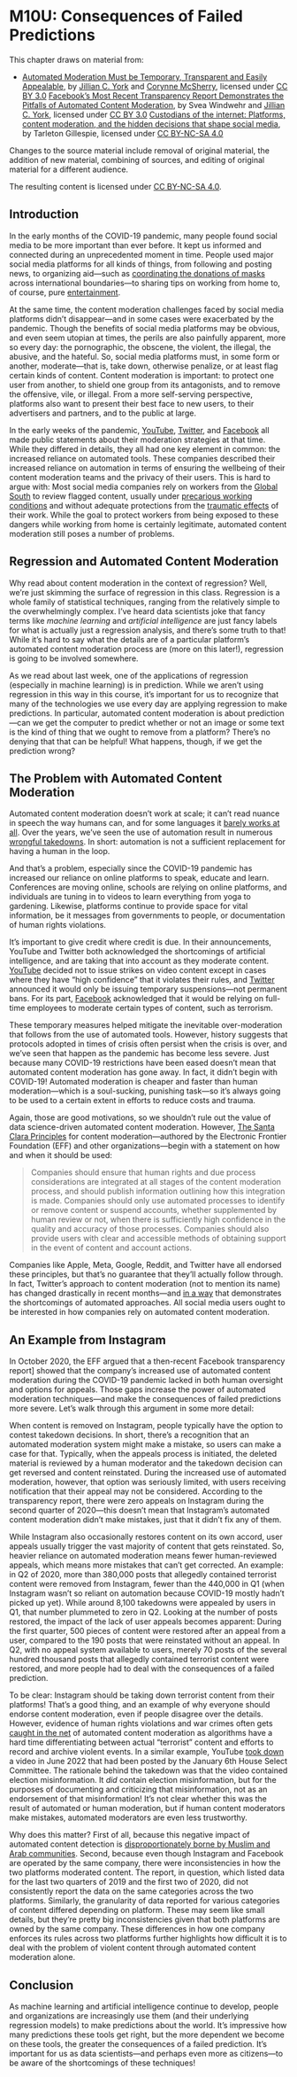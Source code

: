 # M10U: Consequences of Failed Predictions

This chapter draws on material from:

* [Automated Moderation Must be Temporary, Transparent and Easily Appealable](https://www.eff.org/deeplinks/2020/04/automated-moderation-must-be-temporary-transparent-and-easily-appealable), by [Jillian C. York](https://www.eff.org/about/staff/jillian-york) and [Corynne McSherry](https://www.eff.org/about/staff/corynne-mcsherry), licensed under [CC BY 3.0](https://creativecommons.org/licenses/by/3.0/us/)
[Facebook's Most Recent Transparency Report Demonstrates the Pitfalls of Automated Content Moderation](https://www.eff.org/deeplinks/2020/10/facebooks-most-recent-transparency-report-demonstrates-pitfalls-automated-content), by Svea Windwehr and [Jillian C. York](https://www.eff.org/about/staff/jillian-york), licensed under [CC BY 3.0](https://creativecommons.org/licenses/by/3.0/us/)
[Custodians of the internet: Platforms, content moderation, and the hidden decisions that shape social media](http://www.custodiansoftheinternet.org/), by Tarleton Gillespie, licensed under [CC BY-NC-SA 4.0](https://creativecommons.org/licenses/by-nc-sa/4.0/)

Changes to the source material include removal of original material, the addition of new material, combining of sources, and editing of original material for a different audience.

The resulting content is licensed under [CC BY-NC-SA 4.0](https://creativecommons.org/licenses/by-nc-sa/4.0/).

## Introduction

In the early months of the COVID-19 pandemic, many people found social media to be more important than ever before. It kept us informed and connected during an unprecedented moment in time. People used major social media platforms for all kinds of things, from following and posting news, to organizing aid—such as [coordinating the donations of masks](https://www.nbcnews.com/health/health-news/california-protective-equipment-shortage-pushes-nurses-consider-drastic-action-n1168976) across international boundaries—to sharing tips on working from home to, of course, pure [entertainment](https://twitter.com/J4CKMULL/status/1242897328329101317). 

At the same time, the content moderation challenges faced by social media platforms didn't disappear—and in some cases were exacerbated by the pandemic. Though the benefits of social media platforms may be obvious, and even seem utopian at times, the perils are also painfully apparent, more so every day: the pornographic, the obscene, the violent, the illegal, the abusive, and the hateful. So, social media platforms must, in some form or another, moderate—that is, take down, otherwise penalize, or at least flag certain kinds of content. Content moderation is important: to protect one user from another, to shield one group from its antagonists, and to remove the offensive, vile, or illegal. From a more self-serving perspective, platforms also want to present their best face to new users, to their advertisers and partners, and to the public at large.

In the early weeks of the pandemic, [YouTube](https://youtube-creators.googleblog.com/2020/03/protecting-our-extended-workforce-and.html), [Twitter](https://blog.twitter.com/en_us/topics/company/2020/An-update-on-our-continuity-strategy-during-COVID-19.html), and [Facebook](https://about.fb.com/news/2020/03/coronavirus/) all made public statements about their moderation strategies at that time. While they differed in details, they all had one key element in common: the increased reliance on automated tools. These companies described their increased reliance on automation in terms of ensuring the wellbeing of their content moderation teams and the privacy of their users. This is hard to argue with: Most social media companies rely on workers from the [Global South](https://en.wikipedia.org/wiki/Global_North_and_Global_South) to review flagged content, usually under [precarious working conditions](https://www.reuters.com/article/us-facebook-content-india-feature/some-facebook-content-reviewers-in-india-complain-of-low-pay-high-pressure-idUSKCN1QH15I) and without adequate protections from the [traumatic effects](https://www.theverge.com/2019/2/25/18229714/cognizant-facebook-content-moderator-interviews-trauma-working-conditions-arizona) of their work. While the goal to protect workers from being exposed to these dangers while working from home is certainly legitimate, automated content moderation still poses a number of problems.

## Regression and Automated Content Moderation

Why read about content moderation in the context of regression? Well, we're just skimming the surface of regression in this class. Regression is a whole family of statistical techniques, ranging from the relatively simple to the overwhelmingly complex. I've heard data scientists joke that fancy terms like *machine learning* and *artificial intelligence* are just fancy labels for what is actually just a regression analysis, and there's some truth to that! While it's hard to say what the details are of a particular platform's automated content moderation process are (more on this later!), regression is going to be involved somewhere.

As we read about last week, one of the applications of regression (especially in machine learning) is in prediction. While we aren't using regression in this way in this course, it's important for us to recognize that many of the technologies we use every day are applying regression to make predictions. In particular, automated content moderation is about prediction—can we get the computer to predict whether or not an image or some text is the kind of thing that we ought to remove from a platform? There's no denying that that can be helpful! What happens, though, if we get the prediction wrong?

## The Problem with Automated Content Moderation

Automated content moderation doesn’t work at scale; it can’t read nuance in speech the way humans can, and for some languages it [barely works at all](https://www.reuters.com/article/us-myanmar-rohingya-facebook/u-n-investigators-cite-facebook-role-in-myanmar-crisis-idUSKCN1GO2PN). Over the years, we’ve seen the use of automation result in numerous [wrongful takedowns](https://eff.org/tossedout). In short: automation is not a sufficient replacement for having a human in the loop.

And that’s a problem, especially since the COVID-19 pandemic has increased our reliance on online platforms to speak, educate and learn. Conferences are moving online, schools are relying on online platforms, and individuals are tuning in to videos to learn everything from yoga to gardening. Likewise, platforms continue to provide space for vital information, be it messages from governments to people, or documentation of human rights violations.

It’s important to give credit where credit is due. In their announcements, YouTube and Twitter both acknowledged the shortcomings of artificial intelligence, and are taking that into account as they moderate content. [YouTube](https://youtube-creators.googleblog.com/2020/03/protecting-our-extended-workforce-and.html) decided not to issue strikes on video content except in cases where they have “high confidence” that it violates their rules, and [Twitter](https://blog.twitter.com/en_us/topics/company/2020/An-update-on-our-continuity-strategy-during-COVID-19.html) announced it would only be issuing temporary suspensions—not permanent bans. For its part, [Facebook](https://about.fb.com/news/2020/03/coronavirus/#content-review) acknowledged that it would be relying on full-time employees to moderate certain types of content, such as terrorism. 

These temporary measures helped mitigate the inevitable over-moderation that follows from the use of automated tools. However, history suggests that protocols adopted in times of crisis often persist when the crisis is over, and we've seen that happen as the pandemic has become less severe. Just because many COVID-19 restrictions have been eased doesn't mean that automated content moderation has gone away. In fact, it didn't begin with COVID-19! Automated moderation is cheaper and faster than human moderation—which is a soul-sucking, punishing task—so it's always going to be used to a certain extent in efforts to reduce costs and trauma.

Again, those are good motivations, so we shouldn't rule out the value of data science-driven automated content moderation. However, [The Santa Clara Principles](https://santaclaraprinciples.org/) for content moderation—authored by the Electronic Frontier Foundation (EFF) and other organizations—begin with a statement on how and when it should be used:

> Companies should ensure that human rights and due process considerations are integrated at all stages of the content moderation process, and should publish information outlining how this integration is made. Companies should only use automated processes to identify or remove content or suspend accounts, whether supplemented by human review or not, when there is sufficiently high confidence in the quality and accuracy of those processes. Companies should also provide users with clear and accessible methods of obtaining support in the event of content and account actions.

Companies like Apple, Meta, Google, Reddit, and Twitter have all endorsed these principles, but that's no guarantee that they'll actually follow through. In fact, Twitter's approach to content moderation (not to mention its name) has changed drastically in recent months—and [in a way](https://www.techdirt.com/2023/01/10/as-elon-fires-more-trust-safety-staff-twitters-moderation-efforts-fall-apart/) that demonstrates the shortcomings of automated approaches. All social media users ought to be interested in how companies rely on automated content moderation.

## An Example from Instagram

In October 2020, the EFF argued that a then-recent Facebook transparency report] showed that the company’s increased use of automated content moderation during the COVID-19 pandemic lacked in both human oversight and options for appeals. Those gaps increase the power of automated moderation techniques—and make the consequences of failed predictions more severe. Let's walk through this argument in some more detail:

When content is removed on Instagram, people typically have the option to contest takedown decisions. In short, there's a recognition that an automated moderation system might make a mistake, so users can make a case for that. Typically, when the appeals process is initiated, the deleted material is reviewed by a human moderator and the takedown decision can get reversed and content reinstated. During the increased use of automated moderation, however, that option was seriously limited, with users receiving notification that their appeal may not be considered. According to the transparency report, there were zero appeals on Instagram during the second quarter of 2020—this doesn't mean that Instagram's automated content moderation didn't make mistakes, just that it didn't fix any of them.

While Instagram also occasionally restores content on its own accord, user appeals usually trigger the vast majority of content that gets reinstated. So, heavier reliance on automated moderation means fewer human-reviewed appeals, which means more mistakes that can't get corrected. An example: in Q2 of 2020, more than 380,000 posts that allegedly contained terrorist content were removed from Instagram, fewer than the 440,000 in Q1 (when Instagram wasn't so reliant on automation because COVID-19 mostly hadn't picked up yet). While around 8,100 takedowns were appealed by users in Q1, that number plummeted to zero in Q2. Looking at the number of posts restored, the impact of the lack of user appeals becomes apparent: During the first quarter, 500 pieces of content were restored after an appeal from a user, compared to the 190 posts that were reinstated without an appeal. In Q2, with no appeal system available to users, merely 70 posts of the several hundred thousand posts that allegedly contained terrorist content were restored, and more people had to deal with the consequences of a failed prediction.

To be clear: Instagram should be taking down terrorist content from their platforms! That's a good thing, and an example of why everyone should endorse content moderation, even if people disagree over the details. However, evidence of human rights violations and war crimes often gets [caught in the net](https://www.eff.org/wp/caught-net-impact-extremist-speech-regulations-human-rights-content) of automated content moderation as algorithms have a hard time differentiating between actual “terrorist” content and efforts to record and archive violent events. In a similar example, YouTube [took down](https://www.techdirt.com/2022/06/21/impossibility-theorem-strikes-again-youtube-deletes-january-6th-committee-video/) a video in June 2022 that had been posted by the January 6th House Select Committee. The rationale behind the takedown was that the video contained election misinformation. It *did* contain election misinformation, but for the purposes of documenting and criticizing that misinformation, not as an endorsement of that misinformation! It's not clear whether this was the result of automated or human moderation, but if human content moderators make mistakes, automated moderators are even less trustworthy.

Why does this matter? First of all, because this negative impact of automated content detection is [disproportionately borne by Muslim and Arab communities](https://www.fastcompany.com/40540411/erasing-history-youtubes-deletion-of-syria-war-videos-concerns-human-rights-groups). Second, because even though Instagram and Facebook are operated by the same company, there were inconsistencies in how the two platforms moderated content. The report, in question, which listed data for the last two quarters of 2019 and the first two of 2020, did not consistently report the data on the same categories across the two platforms. Similarly, the granularity of data reported for various categories of content differed depending on platform. These may seem like small details, but they're pretty big inconsistencies given that both platforms are owned by the same company. These differences in how one company enforces its rules across two platforms further highlights how difficult it is to deal with the problem of violent content through automated content moderation alone.


## Conclusion

As machine learning and artificial intelligence continue to develop, people and organizations are increasingly use them (and their underlying regression models) to make predictions about the world. It's impressive how many predictions these tools get right, but the more dependent we become on these tools, the greater the consequences of a failed prediction. It's important for us as data scientists—and perhaps even more as citizens—to be aware of the shortcomings of these techniques!